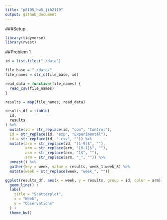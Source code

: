 ```yaml
---
title: "p8105_hw5_jih2119"
output: github_document
---
```


###Setup

```r
library(tidyverse)
library(rvest)
```

##Problem 1

```r
id = list.files("./data") 

file_base = "./data/"
file_names = str_c(file_base, id)

read_data = function(file_names) {
  read_csv(file_names)
}

results = map(file_names, read_data)

results_df = tibble(
  id,
  results
) %>% 
  mutate(id = str_replace(id, "con", "Control"), 
  id = str_replace(id, "exp", "Experimental"), 
  id = str_replace(id, ".csv", "")) %>% 
  mutate(arm = str_replace(id, "[1-9]$", ""), 
         arm = str_replace(arm, "[0-1]$", ""),
         arm = str_replace(arm, "1$", ""),
         arm = str_replace(arm, "_", "")) %>% 
  unnest() %>% 
  gather(key = week, value = results, week_1:week_8) %>% 
  mutate(week = str_replace(week, "week_", ""))
```

```r
ggplot(results_df, aes(x = week, y = results, group = id, color = arm)) +
  geom_line() +
  labs(
    title = "Scatterplot",
    x = "Week",
    y = "Observations"
  ) +
  theme_bw()
```

